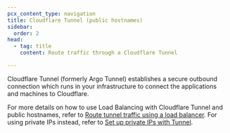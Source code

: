 ```yaml
---
pcx_content_type: navigation
title: Cloudflare Tunnel (public hostnames)
sidebar:
  order: 2
head:
  - tag: title
    content: Route traffic through a Cloudflare Tunnel

---
```


Cloudflare Tunnel (formerly Argo Tunnel) establishes a secure outbound connection which runs in your infrastructure to connect the applications and machines to Cloudflare.

For more details on how to use Load Balancing with Cloudflare Tunnel and public hostnames, refer to [Route tunnel traffic using a load balancer](/cloudflare-one/connections/connect-networks/routing-to-tunnel/lb/). For using private IPs instead, refer to [Set up private IPs with Tunnel](/load-balancing/local-traffic-management/ltm-tunnels-setup/).
